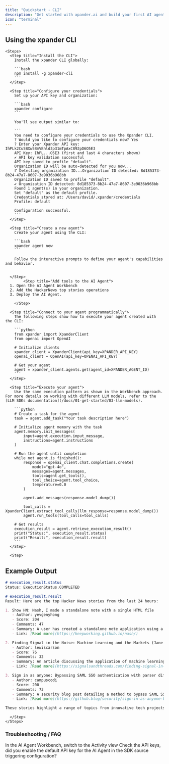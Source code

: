 ```yaml
---
title: "Quickstart - CLI"
description: "Get started with xpander.ai and build your first AI agent"
icon: "terminal"
---
```


## Using the xpander CLI

    <Steps>
      <Step title="Install the CLI">
        Install the xpander CLI globally:

        ```bash
        npm install -g xpander-cli
        ```
      </Step>

      <Step title="Configure your credentials">
        Set up your API key and organization:

        ```bash
        xpander configure
        ```

        You'll see output similar to:

        ```
        You need to configure your credentials to use the Xpander CLI.
        ? Would you like to configure your credentials now? Yes
        ? Enter your Xpander API key: IhPLk2Cu5BXw5BmVBhld3p31mTpAxC892pD6O5E3
        API Key: IhPL...O5E3 (first and last 4 characters shown)
        ✔ API key validation successful
        API key saved to profile "default".
        Organization ID will be auto-detected for you now...
        ⠏ Detecting organization ID...Organization ID detected: 8d185373-8b24-47a7-8607-3e9036b968bb
        Organization ID saved to profile "default".
        ✔ Organization ID detected: 8d185373-8b24-47a7-8607-3e9036b968bb
        Found 1 agent(s) in your organization.
        Set "default" as the default profile.
        Credentials stored at: /Users/david/.xpander/credentials
        Profile: default

        Configuration successful.
        ```
      </Step>

      <Step title="Create a new agent">
        Create your agent using the CLI:

        ```bash
        xpander agent new
        ```

        Follow the interactive prompts to define your agent's capabilities and behavior.


      </Step>
            <Step title="Add tools to the AI Agent">
      1. Open the AI Agent Workbench
      2. Add the HackerNews top stories operations
      3. Deploy the AI Agent.

        </Step>

      <Step title="Connect to your agent programmatically">
        The following steps show how to execute your agent created with the CLI:
        
        ```python
        from xpander import XpanderClient
        from openai import OpenAI

        # Initialize clients
        xpander_client = XpanderClient(api_key=XPANDER_API_KEY)
        openai_client = OpenAI(api_key=OPENAI_API_KEY)

        # Get your agent
        agent = xpander_client.agents.get(agent_id=XPANDER_AGENT_ID)
        ```
      </Step>
      
      <Step title="Execute your agent">
        Use the same execution pattern as shown in the Workbench approach. For more details on working with different LLM models, refer to the [LLM SDKs documentation](/docs/01-get-started/03-llm-models).

        ```python
        # Create a task for the agent
        task = agent.add_task("Your task description here")

        # Initialize agent memory with the task
        agent.memory.init_messages(
            input=agent.execution.input_message,
            instructions=agent.instructions
        )

        # Run the agent until completion
        while not agent.is_finished():
            response = openai_client.chat.completions.create(
                model="gpt-4o",
                messages=agent.messages,
                tools=agent.get_tools(),
                tool_choice=agent.tool_choice,
                temperature=0.0
            )
                    
            agent.add_messages(response.model_dump())
            
            tool_calls = XpanderClient.extract_tool_calls(llm_response=response.model_dump())
            agent.run_tools(tool_calls=tool_calls)

        # Get results
        execution_result = agent.retrieve_execution_result()
        print("Status:", execution_result.status)
        print("Result:", execution_result.result)
        ```
      </Step>

      <Step>
      
## Example Output

```markdown
# execution_result.status
Status: ExecutionStatus.COMPLETED

# execution_result.result
Result: Here are the top Hacker News stories from the last 24 hours:

1. Show HN: Nash, I made a standalone note with a single HTML file
   - Author: yevgenyhong
   - Score: 204
   - Comments: 47
   - Summary: A user has created a standalone note application using a single HTML file. This tool does not require any membership or software installation and can be used both online and offline. It is suitable for sharing content through messengers like Telegram and can also be used for hosting and blogging.
   - Link: [Read more](https://keepworking.github.io/nash/)

2. Finding Signal in the Noise: Machine Learning and the Markets (Jane Street)
   - Author: lewiscarson
   - Score: 76
   - Comments: 32
   - Summary: An article discussing the application of machine learning in financial markets, focusing on how to find meaningful signals amidst the noise.
   - Link: [Read more](https://signalsandthreads.com/finding-signal-in-the-noise/)

3. Sign in as anyone: Bypassing SAML SSO authentication with parser differentials
   - Author: campuscodi
   - Score: 200
   - Comments: 73
   - Summary: A security blog post detailing a method to bypass SAML SSO authentication using parser differentials, highlighting a significant security vulnerability.
   - Link: [Read more](https://github.blog/security/sign-in-as-anyone-bypassing-saml-sso-authentication-with-parser-differentials/)

These stories highlight a range of topics from innovative tech projects to significant security insights.
```
      </Step>
    </Steps>



### Troubleshooting / FAQ
<AccordionGroup>

  <Accordion title="How can I check logs for past interactions?">
  In the AI Agent Workbench, switch to the Activity view
  </Accordion>
  <Accordion title="What if my code is not behaving like in the example?">
    Check the API keys, did you enable the default API key for the AI Agent in the SDK source triggering configuration? 
  </Accordion>
  
</AccordionGroup>

